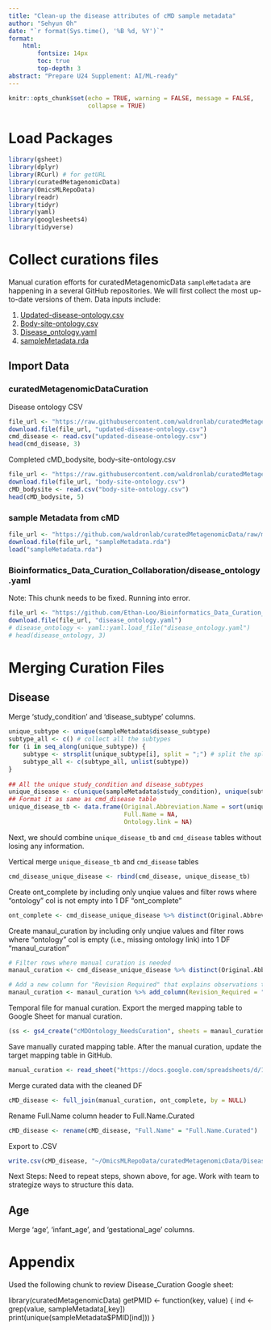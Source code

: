 ```yaml
---
title: "Clean-up the disease attributes of cMD sample metadata"
author: "Sehyun Oh"
date: "`r format(Sys.time(), '%B %d, %Y')`"
format:
    html:
        fontsize: 14px
        toc: true
        top-depth: 3
abstract: "Prepare U24 Supplement: AI/ML-ready"
---
```


```r
knitr::opts_chunk$set(echo = TRUE, warning = FALSE, message = FALSE, 
                      collapse = TRUE)
```

# Load Packages 
```r
library(gsheet)
library(dplyr)
library(RCurl) # for getURL
library(curatedMetagenomicData)
library(OmicsMLRepoData)
library(readr)
library(tidyr)
library(yaml)
library(googlesheets4)
library(tidyverse)
```

# Collect curations files 
Manual curation efforts for curatedMetagenomicData `sampleMetadata` are 
happening in a several GitHub repositories. We will first collect the most
up-to-date versions of them. Data inputs include: 

1. [Updated-disease-ontology.csv](https://github.com/waldronlab/curatedMetagenomicDataCuration/blob/master/inst/extdata/updated-disease-ontology.csv)
2. [Body-site-ontology.csv](https://github.com/waldronlab/curatedMetagenomicDataCuration/blob/master/inst/extdata/body-site-ontology.csv)
3. [Disease_ontology.yaml](https://github.com/Ethan-Loo/Bioinformatics_Data_Curation_Collaboration/blob/main/disease_ontology.yaml)
4. [sampleMetadata.rda](https://github.com/waldronlab/curatedMetagenomicData/raw/master/data/sampleMetadata.rda) 

## Import Data 

### curatedMetagenomicDataCuration

Disease ontology CSV
```r
file_url <- "https://raw.githubusercontent.com/waldronlab/curatedMetagenomicDataCuration/master/inst/extdata/updated-disease-ontology.csv"
download.file(file_url, "updated-disease-ontology.csv")
cmd_disease <- read.csv("updated-disease-ontology.csv")
head(cmd_disease, 3)
```

Completed cMD_bodysite, body-site-ontology.csv
```r
file_url <- "https://raw.githubusercontent.com/waldronlab/curatedMetagenomicDataCuration/master/inst/extdata/body-site-ontology.csv"
download.file(file_url, "body-site-ontology.csv")
cMD_bodysite <- read.csv("body-site-ontology.csv")
head(cMD_bodysite, 5)
```

### sample Metadata from cMD
```r
file_url <- "https://github.com/waldronlab/curatedMetagenomicData/raw/master/data/sampleMetadata.rda"
download.file(file_url, "sampleMetadata.rda")
load("sampleMetadata.rda")
```

### Bioinformatics_Data_Curation_Collaboration/disease_ontology.yaml

Note: This chunk needs to be fixed. Running into error. 
```r
file_url <- "https://github.com/Ethan-Loo/Bioinformatics_Data_Curation_Collaboration/blob/main/disease_ontology.yaml"
download.file(file_url, "disease_ontology.yaml")
# disease_ontology <- yaml::yaml.load_file("disease_ontology.yaml")
# head(disease_ontology, 3)
```

# Merging Curation Files

## Disease

Merge 'study_condition' and 'disease_subtype' columns. 
```r
unique_subtype <- unique(sampleMetadata$disease_subtype)
subtype_all <- c() # collect all the subtypes
for (i in seq_along(unique_subtype)) {
    subtype <- strsplit(unique_subtype[i], split = ";") # split the split semicolon-separated values
    subtype_all <- c(subtype_all, unlist(subtype))
}
    
## All the unique study_condition and disease_subtypes
unique_disease <- c(unique(sampleMetadata$study_condition), unique(subtype_all)) 
## Format it as same as cmd_disease table
unique_disease_tb <- data.frame(Original.Abbreviation.Name = sort(unique_disease), 
                                Full.Name = NA,
                                Ontology.link = NA)
```

Next, we should combine `unique_disease_tb` and `cmd_disease` tables 
without losing any information.

Vertical merge `unique_disease_tb` and `cmd_disease` tables 
```r
cmd_disease_unique_disease <- rbind(cmd_disease, unique_disease_tb)
```

Create ont_complete by including only unqiue values and filter rows where 
"ontology" col is not empty into 1 DF "ont_complete" 
```r
ont_complete <- cmd_disease_unique_disease %>% distinct(Original.Abbreviation.Name, .keep_all=TRUE) %>% filter(Ontology.link != "")
```

Create manaul_curation by including only unqiue values and filter rows where 
"ontology" col is empty (i.e., missing ontology link) into 1 DF "manaul_curation" 
```r
# Filter rows where manual curation is needed
manaul_curation <- cmd_disease_unique_disease %>% distinct(Original.Abbreviation.Name, .keep_all=TRUE) %>% filter(Ontology.link == "")

# Add a new column for "Revision Required" that explains observations that require clarification
manaul_curation <- manaul_curation %>% add_column(Revision_Required = "")
```

Temporal file for manual curation. Export the merged mapping table to Google Sheet 
for manual curation.
```r
(ss <- gs4_create("cMDOntology_NeedsCuration", sheets = manaul_curation))
```

Save manually curated mapping table. After the manual curation, update the target 
mapping table in GitHub. 
```r
manual_curation <- read_sheet("https://docs.google.com/spreadsheets/d/1Vai_5gfH3UYg3F5eyA27NytqfAZMN0805aE8MBSQstk/edit?usp=sharing")
```

Merge curated data with the cleaned DF 
```r
cMD_disease <- full_join(manual_curation, ont_complete, by = NULL)
```

Rename Full.Name column header to Full.Name.Curated
```r
cMD_disease <- rename(cMD_disease, "Full.Name" = "Full.Name.Curated")
```

Export to .CSV 
```r
write.csv(cMD_disease, "~/OmicsMLRepoData/curatedMetagenomicData/Disease_Curation.csv", row.names=FALSE)
```

Next Steps: Need to repeat steps, shown above, for age. Work with team to 
strategize ways to structure this data.  

## Age

Merge 'age', 'infant_age', and 'gestational_age' columns.


# Appendix 

Used the following chunk to review Disease_Curation Google sheet: 

library(curatedMetagenomicData)
getPMID <- function(key, value) {
    ind <- grep(value, sampleMetadata[,key])
    print(unique(sampleMetadata$PMID[ind]))
}

